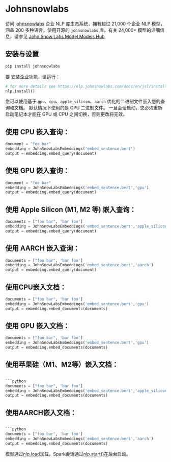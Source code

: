 # Johnsnowlabs

访问 [johnsnowlabs](https://www.johnsnowlabs.com/) 企业 NLP 库生态系统，拥有超过 21,000 个企业 NLP 模型，涵盖 200 多种语言，使用开源的 `johnsnowlabs` 库。有关 24,000+ 模型的详细信息，请参见 [John Snow Labs Model Models Hub](https://nlp.johnsnowlabs.com/models)

## 安装与设置


```bash
pip install johnsnowlabs
```

要 [安装企业功能](https://nlp.johnsnowlabs.com/docs/en/jsl/install_licensed_quick)，请运行：
```python
# for more details see https://nlp.johnsnowlabs.com/docs/en/jsl/install_licensed_quick
nlp.install()
```


您可以使用基于 `gpu`、`cpu`、`apple_silicon`、`aarch` 优化的二进制文件嵌入您的查询和文档。
默认情况下使用的是 CPU 二进制文件。
一旦会话启动，您必须重新启动笔记本才能在 GPU 或 CPU 之间切换，否则更改将无效。

## 使用 CPU 嵌入查询：
```python
document = "foo bar"
embedding = JohnSnowLabsEmbeddings('embed_sentence.bert')
output = embedding.embed_query(document)
```

## 使用 GPU 嵌入查询：

```python
document = "foo bar"
embedding = JohnSnowLabsEmbeddings('embed_sentence.bert','gpu')
output = embedding.embed_query(document)
```

## 使用 Apple Silicon (M1, M2 等) 嵌入查询：

```python
documents = ["foo bar", 'bar foo']
embedding = JohnSnowLabsEmbeddings('embed_sentence.bert','apple_silicon')
output = embedding.embed_query(document)
```

## 使用 AARCH 嵌入查询：

```python
documents = ["foo bar", 'bar foo']
embedding = JohnSnowLabsEmbeddings('embed_sentence.bert','aarch')
output = embedding.embed_query(document)
```

## 使用CPU嵌入文档：
```python
documents = ["foo bar", 'bar foo']
embedding = JohnSnowLabsEmbeddings('embed_sentence.bert','gpu')
output = embedding.embed_documents(documents)
```

## 使用 GPU 嵌入文档：

```python
documents = ["foo bar", 'bar foo']
embedding = JohnSnowLabsEmbeddings('embed_sentence.bert','gpu')
output = embedding.embed_documents(documents)
```

## 使用苹果硅（M1、M2等）嵌入文档：

```python

```python
documents = ["foo bar", 'bar foo']
embedding = JohnSnowLabsEmbeddings('embed_sentence.bert','apple_silicon')
output = embedding.embed_documents(documents)
```



## 使用AARCH嵌入文档：

```python

```python
documents = ["foo bar", 'bar foo']
embedding = JohnSnowLabsEmbeddings('embed_sentence.bert','aarch')
output = embedding.embed_documents(documents)
```




模型通过[nlp.load](https://nlp.johnsnowlabs.com/docs/en/jsl/load_api)加载，Spark会话通过[nlp.start()](https://nlp.johnsnowlabs.com/docs/en/jsl/start-a-sparksession)在后台启动。